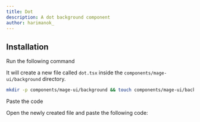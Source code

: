 ```yaml
---
title: Dot
description: A dot background component
author: harimanok_
---
```


<ComponentPreview name="background-dot--docs" />

## Installation

<Steps>
<Step>Run the following command</Step>

It will create a new file called `dot.tsx` inside the `components/mage-ui/background` directory.

```bash
mkdir -p components/mage-ui/background && touch components/mage-ui/background/dot.tsx
```

<Step>Paste the code</Step>

Open the newly created file and paste the following code:

```jsx file=<rootDir>/mage-ui/background/dot.tsx

```

</Steps>
